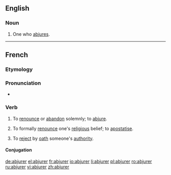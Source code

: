 ==English==
===Noun===
{{en-noun}}

#One who [[abjure]]s.
----
==French==
===Etymology===
{{prefix|ab|jurer|lang=fr}}
===Pronunciation===
* {{audio|Fr-abjurer.ogg|Audio}}

===Verb===
{{fr-verb}}

#{{ambitransitive}} {{very|formal|lang=fr}} To [[renounce]] or [[abandon]] solemnly; to [[abjure]].
#{{ambitransitive}} {{religion|lang=fr}} To formally [[renounce]] one's [[religious]] belief; to [[apostatise]].
#{{obsolete|lang=fr}} To [[reject]] by [[oath]] someone's [[authority]].

====Conjugation====
{{fr-conj-er|abjur|avoir}}

[[de:abjurer]]
[[el:abjurer]]
[[fr:abjurer]]
[[io:abjurer]]
[[li:abjurer]]
[[pl:abjurer]]
[[ro:abjurer]]
[[ru:abjurer]]
[[vi:abjurer]]
[[zh:abjurer]]